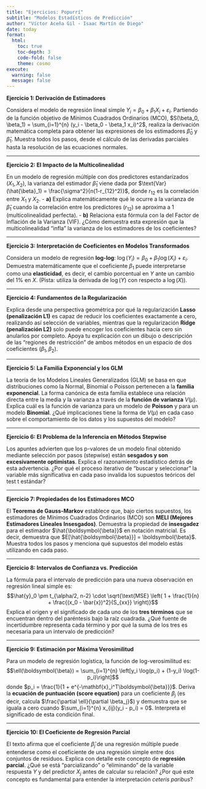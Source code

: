 ```yaml
---
title: "Ejercicios: Popurrí"
subtitle: "Modelos Estadísticos de Predicción"
author: "Víctor Aceña Gil - Isaac Martín de Diego"
date: today
format: 
  html:
    toc: true
    toc-depth: 3
    code-fold: false
    theme: cosmo
execute:
  warning: false
  message: false
---
```


**Ejercicio 1: Derivación de Estimadores**

Considera el modelo de regresión lineal simple $Y_i = \beta_0 + \beta_1 X_i + \varepsilon_i$. Partiendo de la función objetivo de Mínimos Cuadrados Ordinarios (MCO), $S(\beta_0, \beta_1) = \sum_{i=1}^{n} (y_i - \beta_0 - \beta_1 x_i)^2$, realiza la derivación matemática completa para obtener las expresiones de los estimadores $\hat{\beta}_0$ y $\hat{\beta}_1$. Muestra todos los pasos, desde el cálculo de las derivadas parciales hasta la resolución de las ecuaciones normales.

-----

**Ejercicio 2: El Impacto de la Multicolinealidad**

En un modelo de regresión múltiple con dos predictores estandarizados ($X_1, X_2$), la varianza del estimador $\hat{\beta}_1$ viene dada por $\text{Var}(\hat{\beta}_1) = \frac{\sigma^2}{n(1-r_{12}^2)}$, donde $r_{12}$ es la correlación entre $X_1$ y $X_2$.
- **a)** Explica matemáticamente qué le ocurre a la varianza de $\hat{\beta}_1$ cuando la correlación entre los predictores ($r_{12}$) se aproxima a 1 (multicolinealidad perfecta).
- **b)** Relaciona esta fórmula con la del Factor de Inflación de la Varianza (VIF). ¿Cómo demuestra esta expresión que la multicolinealidad "infla" la varianza de los estimadores de los coeficientes?

-----

**Ejercicio 3: Interpretación de Coeficientes en Modelos Transformados**

Considera un modelo de regresión **log-log**: $\log(Y_i) = \beta_0 + \beta_1 \log(X_i) + \varepsilon_i$.
Demuestra matemáticamente que el coeficiente $\beta_1$ puede interpretarse como una **elasticidad**, es decir, el cambio porcentual en $Y$ ante un cambio del 1% en $X$. (Pista: utiliza la derivada de $\log(Y)$ con respecto a $\log(X)$).

-----

**Ejercicio 4: Fundamentos de la Regularización**

Explica desde una perspectiva geométrica por qué la regularización **Lasso (penalización L1)** es capaz de reducir los coeficientes exactamente a cero, realizando así selección de variables, mientras que la regularización **Ridge (penalización L2)** solo puede encoger los coeficientes hacia cero sin anularlos por completo. Apoya tu explicación con un dibujo o descripción de las "regiones de restricción" de ambos métodos en un espacio de dos coeficientes ($\beta_1, \beta_2$).

-----

**Ejercicio 5: La Familia Exponencial y los GLM**

La teoría de los Modelos Lineales Generalizados (GLM) se basa en que distribuciones como la Normal, Binomial o Poisson pertenecen a la **familia exponencial**. La forma canónica de esta familia establece una relación directa entre la media y la varianza a través de la **función de varianza** $V(\mu)$.
Explica cuál es la función de varianza para un modelo de **Poisson** y para un modelo **Binomial**. ¿Qué implicaciones tiene la forma de $V(\mu)$ en cada caso sobre el comportamiento de los datos y los supuestos del modelo?

-----

**Ejercicio 6: El Problema de la Inferencia en Métodos Stepwise**

Los apuntes advierten que los p-valores de un modelo final obtenido mediante selección por pasos (stepwise) están **sesgados y son excesivamente optimistas**. Explica el razonamiento estadístico detrás de esta advertencia. ¿Por qué el proceso iterativo de "buscar y seleccionar" la variable más significativa en cada paso invalida los supuestos teóricos del test t estándar?

-----

**Ejercicio 7: Propiedades de los Estimadores MCO**

El **Teorema de Gauss-Markov** establece que, bajo ciertos supuestos, los estimadores de Mínimos Cuadrados Ordinarios (MCO) son **MELI (Mejores Estimadores Lineales Insesgados)**. Demuestra la propiedad de **insesgadez** para el estimador $\hat{\boldsymbol{\beta}}$ en notación matricial. Es decir, demuestra que $E[\hat{\boldsymbol{\beta}}] = \boldsymbol{\beta}$. Muestra todos los pasos y menciona qué supuestos del modelo estás utilizando en cada paso.

-----

**Ejercicio 8: Intervalos de Confianza vs. Predicción**

La fórmula para el intervalo de predicción para una nueva observación en regresión lineal simple es:
$$\hat{y}_0 \pm t_{\alpha/2, n-2} \cdot \sqrt{\text{MSE} \left( 1 + \frac{1}{n} + \frac{(x_0 - \bar{x})^2}{S_{xx}} \right)}$$
Explica el origen y el significado de cada uno de los **tres términos** que se encuentran dentro del paréntesis bajo la raíz cuadrada. ¿Qué fuente de incertidumbre representa cada término y por qué la suma de los tres es necesaria para un intervalo de predicción?

-----

**Ejercicio 9: Estimación por Máxima Verosimilitud**

Para un modelo de regresión logística, la función de log-verosimilitud es:
$$\ell(\boldsymbol{\beta}) = \sum_{i=1}^{n} \left[y_i \log(p_i) + (1-y_i) \log(1-p_i)\right]$$
donde $p_i = \frac{1}{1 + e^{-\mathbf{x}_i^T\boldsymbol{\beta}}}$.
Deriva la **ecuación de puntuación (score equation)** para un coeficiente $\beta_j$ (es decir, calcula $\frac{\partial \ell}{\partial \beta_j}$) y demuestra que se iguala a cero cuando $\sum_{i=1}^{n} x_{ij}(y_i - p_i) = 0$. Interpreta el significado de esta condición final.

-----

**Ejercicio 10: El Coeficiente de Regresión Parcial**

El texto afirma que el coeficiente $\hat{\beta}_j$ de una regresión múltiple puede entenderse como el coeficiente de una regresión simple entre dos conjuntos de residuos. Explica con detalle este concepto de **regresión parcial**. ¿Qué se está "parcializando" o "eliminando" de la variable respuesta $Y$ y del predictor $X_j$ antes de calcular su relación? ¿Por qué este concepto es fundamental para entender la interpretación *ceteris paribus*?